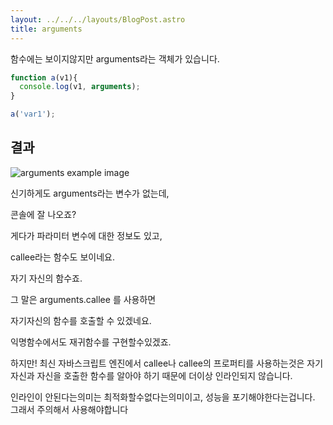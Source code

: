 ```yaml
---
layout: ../../../layouts/BlogPost.astro
title: arguments
---
```

함수에는 보이지않지만 arguments라는 객체가 있습니다.

```javascript
function a(v1){
  console.log(v1, arguments);
}

a('var1');
```

## 결과

<img src="/images/arguments.png" alt="arguments example image"/>

신기하게도 arguments라는 변수가 없는데,

콘솔에 잘 나오죠?

게다가 파라미터 변수에 대한 정보도 있고,

callee라는 함수도 보이네요.

자기 자신의 함수죠.

그 말은 arguments.callee 를 사용하면

자기자신의 함수를 호출할 수 있겠네요.

익명함수에서도 재귀함수를 구현할수있겠죠.

하지만! 최신 자바스크립트 엔진에서 callee나 callee의 프로퍼티를 사용하는것은 자기 자신과 자신을 호출한 함수를 알아야 하기 때문에 더이상 인라인되지 않습니다.

인라인이 안된다는의미는 최적화할수없다는의미이고, 성능을 포기해야한다는겁니다. 그래서 주의해서 사용해야합니다
